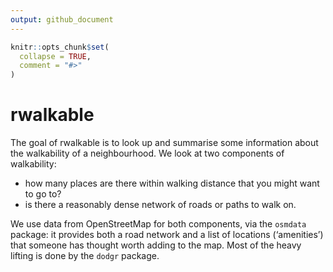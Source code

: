 ```yaml
---
output: github_document
---
```


<!-- README.md is generated from README.Rmd. Please edit that file -->

```r
knitr::opts_chunk$set(
  collapse = TRUE,
  comment = "#>"
)
```
# rwalkable

The goal of rwalkable is to look up and summarise some information about the walkability of a neighbourhood.  We look at two components of walkability: 

- how many places are there within walking distance that you might want to go to?
- is there a reasonably dense network of roads or paths to walk on.

We use data from OpenStreetMap for both components, via the `osmdata` package: it provides both a road network and a list of locations ('amenities') that someone has thought worth adding to the map.  Most of the heavy lifting is done by the `dodgr` package. 



